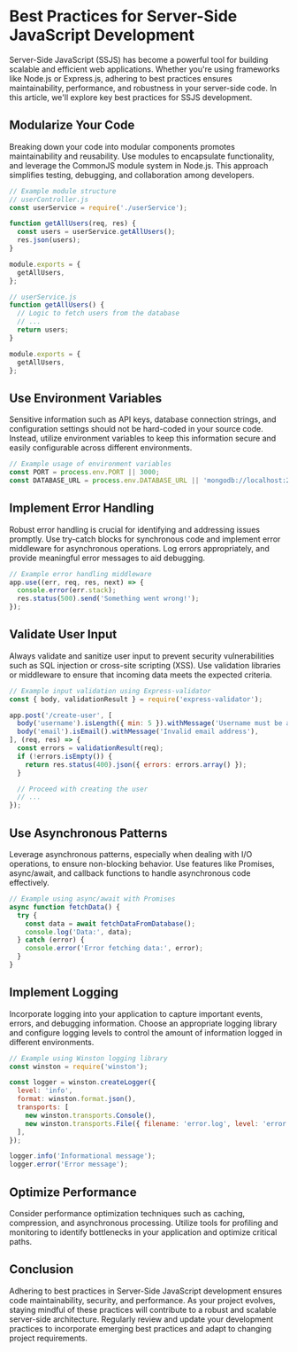 # Best Practices for Server-Side JavaScript Development

Server-Side JavaScript (SSJS) has become a powerful tool for building scalable and efficient web applications. Whether you're using frameworks like Node.js or Express.js, adhering to best practices ensures maintainability, performance, and robustness in your server-side code. In this article, we'll explore key best practices for SSJS development.

## Modularize Your Code
Breaking down your code into modular components promotes maintainability and reusability. Use modules to encapsulate functionality, and leverage the CommonJS module system in Node.js. This approach simplifies testing, debugging, and collaboration among developers.

```js
// Example module structure
// userController.js
const userService = require('./userService');

function getAllUsers(req, res) {
  const users = userService.getAllUsers();
  res.json(users);
}

module.exports = {
  getAllUsers,
};

// userService.js
function getAllUsers() {
  // Logic to fetch users from the database
  // ...
  return users;
}

module.exports = {
  getAllUsers,
};
```
## Use Environment Variables
Sensitive information such as API keys, database connection strings, and configuration settings should not be hard-coded in your source code. Instead, utilize environment variables to keep this information secure and easily configurable across different environments.

```js
// Example usage of environment variables
const PORT = process.env.PORT || 3000;
const DATABASE_URL = process.env.DATABASE_URL || 'mongodb://localhost:27017/mydb';
```
## Implement Error Handling
Robust error handling is crucial for identifying and addressing issues promptly. Use try-catch blocks for synchronous code and implement error middleware for asynchronous operations. Log errors appropriately, and provide meaningful error messages to aid debugging.

```js
// Example error handling middleware
app.use((err, req, res, next) => {
  console.error(err.stack);
  res.status(500).send('Something went wrong!');
});
```

## Validate User Input
Always validate and sanitize user input to prevent security vulnerabilities such as SQL injection or cross-site scripting (XSS). Use validation libraries or middleware to ensure that incoming data meets the expected criteria.

```js
// Example input validation using Express-validator
const { body, validationResult } = require('express-validator');

app.post('/create-user', [
  body('username').isLength({ min: 5 }).withMessage('Username must be at least 5 characters'),
  body('email').isEmail().withMessage('Invalid email address'),
], (req, res) => {
  const errors = validationResult(req);
  if (!errors.isEmpty()) {
    return res.status(400).json({ errors: errors.array() });
  }

  // Proceed with creating the user
  // ...
});
```
## Use Asynchronous Patterns
Leverage asynchronous patterns, especially when dealing with I/O operations, to ensure non-blocking behavior. Use features like Promises, async/await, and callback functions to handle asynchronous code effectively.

```js
// Example using async/await with Promises
async function fetchData() {
  try {
    const data = await fetchDataFromDatabase();
    console.log('Data:', data);
  } catch (error) {
    console.error('Error fetching data:', error);
  }
}
```
## Implement Logging
Incorporate logging into your application to capture important events, errors, and debugging information. Choose an appropriate logging library and configure logging levels to control the amount of information logged in different environments.

```js
// Example using Winston logging library
const winston = require('winston');

const logger = winston.createLogger({
  level: 'info',
  format: winston.format.json(),
  transports: [
    new winston.transports.Console(),
    new winston.transports.File({ filename: 'error.log', level: 'error' }),
  ],
});

logger.info('Informational message');
logger.error('Error message');
```
## Optimize Performance
Consider performance optimization techniques such as caching, compression, and asynchronous processing. Utilize tools for profiling and monitoring to identify bottlenecks in your application and optimize critical paths.

## Conclusion
Adhering to best practices in Server-Side JavaScript development ensures code maintainability, security, and performance. As your project evolves, staying mindful of these practices will contribute to a robust and scalable server-side architecture. Regularly review and update your development practices to incorporate emerging best practices and adapt to changing project requirements.